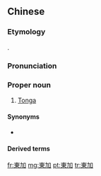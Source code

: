 {{also|东加}}
==Chinese==
{{zh-forms|s=东加|gloss=-}}

===Etymology===
{{bor|zh|en|Tonga}}.

===Pronunciation===
{{zh-pron
|m=Dōngjiā
|c=dung1 gaa1
|cat=pn
}}

===Proper noun===
{{zh-proper noun}}

# {{lb|zh|Taiwan}} [[Tonga]]

====Synonyms====
* {{qualifier|Mainland China}} {{zh-l|湯加}}

====Derived terms====
{{zh-der|東加語}}

[[fr:東加]]
[[mg:東加]]
[[pt:東加]]
[[tr:東加]]